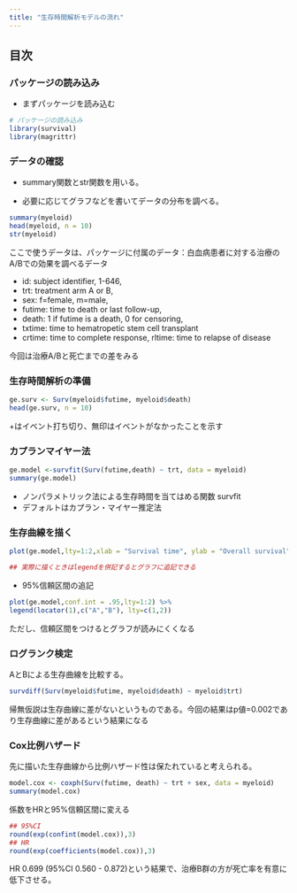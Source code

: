```yaml
---
title: "生存時間解析モデルの流れ"
---
```


## 目次


### パッケージの読み込み

- まずパッケージを読み込む

```r
# パッケージの読み込み
library(survival)
library(magrittr)
```


### データの確認

- summary関数とstr関数を用いる。

- 必要に応じてグラフなどを書いてデータの分布を調べる。



```r
summary(myeloid)
head(myeloid, n = 10)
str(myeloid)
```


ここで使うデータは、パッケージに付属のデータ：白血病患者に対する治療のA/Bでの効果を調べるデータ

- id: subject identifier, 1-646, 
- trt: treatment arm A or B,  
- sex: f=female, m=male,  
- futime: time to death or last follow-up,  
- death:  1 if futime is a death, 0 for censoring,  
- txtime: time to hematropetic stem cell transplant
- crtime:  time to complete response,  rltime:  time to relapse of disease

今回は治療A/Bと死亡までの差をみる


### 生存時間解析の準備

```r
ge.surv <- Surv(myeloid$futime, myeloid$death)
head(ge.surv, n = 10)
```
 
+はイベント打ち切り、無印はイベントがなかったことを示す


### カプランマイヤー法

```r
ge.model <-survfit(Surv(futime,death) ~ trt, data = myeloid)
summary(ge.model)
```


- ノンパラメトリック法による生存時間を当てはめる関数 survfit
- デフォルトはカプラン・マイヤー推定法


### 生存曲線を描く

```r
plot(ge.model,lty=1:2,xlab = "Survival time", ylab = "Overall survival", col = 1:2)%>% legend(locator(1),c("A","B"), lty=c(1,2))

## 実際に描くときはlegendを併記するとグラフに追記できる
```


- 95%信頼区間の追記

```r
plot(ge.model,conf.int = .95,lty=1:2) %>%
legend(locator(1),c("A","B"), lty=c(1,2))
```


ただし、信頼区間をつけるとグラフが読みにくくなる


### ログランク検定

AとBによる生存曲線を比較する。

```r
survdiff(Surv(myeloid$futime, myeloid$death) ~ myeloid$trt)
```


帰無仮説は生存曲線に差がないというものである。今回の結果はp値=0.002であり生存曲線に差があるという結果になる

### Cox比例ハザード

先に描いた生存曲線から比例ハザード性は保たれていると考えられる。

```r
model.cox <- coxph(Surv(futime, death) ~ trt + sex, data = myeloid)
summary(model.cox)
```


係数をHRと95%信頼区間に変える


```r
## 95%CI
round(exp(confint(model.cox)),3)
## HR
round(exp(coefficients(model.cox)),3)
```


HR 0.699 (95%CI 0.560 - 0.872)という結果で、治療B群の方が死亡率を有意に低下させる。
